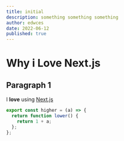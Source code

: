 ```yaml
---
title: initial
description: something something something
author: edwces
date: 2022-06-12
published: true
---
```


# Why i Love Next.js

## Paragraph 1

I **love** using [Next.js](https://nextjs.org/)

```js
export const higher = (a) => {
  return function lower() {
    return 1 + a;
  };
};
```
